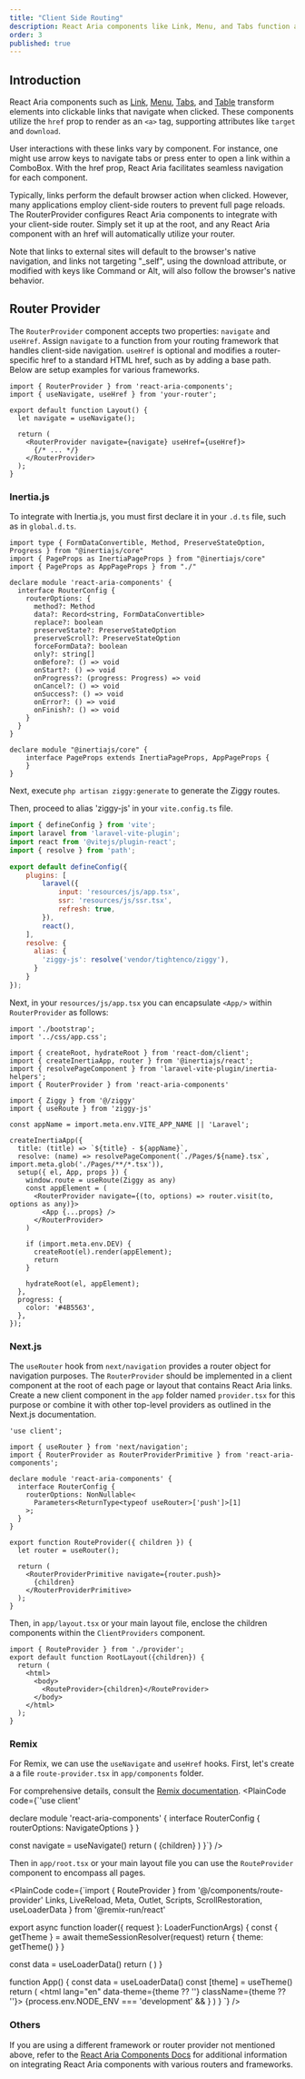 ```yaml
---
title: "Client Side Routing"
description: React Aria components like Link, Menu, and Tabs function as navigational links with `href`, supporting attributes like target and download.
order: 3
published: true
---
```


## Introduction
React Aria components such as [Link](/docs/components/navigation/link), [Menu](/docs/components/collections/menu), [Tabs](/docs/components/navigation/tabs), and [Table](/docs/components/collections/table) transform elements into clickable links that navigate when clicked. These components utilize the `href` prop to render as an `<a>` tag, supporting attributes like `target` and `download`.

User interactions with these links vary by component. For instance, one might use arrow keys to navigate tabs or press enter to open a link within a ComboBox. With the href prop, React Aria facilitates seamless navigation for each component.

Typically, links perform the default browser action when clicked. However, many applications employ client-side routers to prevent full page reloads. The RouterProvider configures React Aria components to integrate with your client-side router. Simply set it up at the root, and any React Aria component with an href will automatically utilize your router.

Note that links to external sites will default to the browser's native navigation, and links not targeting "_self", using the download attribute, or modified with keys like Command or Alt, will also follow the browser's native behavior.

## Router Provider
The `RouterProvider` component accepts two properties: `navigate` and `useHref`. Assign `navigate` to a function from your routing framework that handles client-side navigation. `useHref` is optional and modifies a router-specific href to a standard HTML href, such as by adding a base path. Below are setup examples for various frameworks.
```tsx
import { RouterProvider } from 'react-aria-components';
import { useNavigate, useHref } from 'your-router';

export default function Layout() {
  let navigate = useNavigate();

  return (
    <RouterProvider navigate={navigate} useHref={useHref}>
      {/* ... */}
    </RouterProvider>
  );
}
```

### Inertia.js
To integrate with Inertia.js, you must first declare it in your `.d.ts` file, such as in `global.d.ts`.

```tsx
import type { FormDataConvertible, Method, PreserveStateOption, Progress } from "@inertiajs/core"
import { PageProps as InertiaPageProps } from "@inertiajs/core"
import { PageProps as AppPageProps } from "./"

declare module 'react-aria-components' {
  interface RouterConfig {
    routerOptions: {
      method?: Method
      data?: Record<string, FormDataConvertible>
      replace?: boolean
      preserveState?: PreserveStateOption
      preserveScroll?: PreserveStateOption
      forceFormData?: boolean
      only?: string[]
      onBefore?: () => void
      onStart?: () => void
      onProgress?: (progress: Progress) => void
      onCancel?: () => void
      onSuccess?: () => void
      onError?: () => void
      onFinish?: () => void
    }
  }
}

declare module "@inertiajs/core" {
    interface PageProps extends InertiaPageProps, AppPageProps {
    }
}

```
Next, execute `php artisan ziggy:generate` to generate the Ziggy routes.

Then, proceed to alias 'ziggy-js' in your `vite.config.ts` file.
```js {4} {15-19}
import { defineConfig } from 'vite';
import laravel from 'laravel-vite-plugin';
import react from '@vitejs/plugin-react';
import { resolve } from 'path';

export default defineConfig({
    plugins: [
        laravel({
            input: 'resources/js/app.tsx',
            ssr: 'resources/js/ssr.tsx',
            refresh: true,
        }),
        react(),
    ],
    resolve: {
      alias: {
        'ziggy-js': resolve('vendor/tightenco/ziggy'),
      }
    }
});
```

Next, in your `resources/js/app.tsx` you can encapsulate `<App/>` within `RouterProvider` as follows:
```tsx {7} {9-10} {18-30}
import './bootstrap';
import '../css/app.css';

import { createRoot, hydrateRoot } from 'react-dom/client';
import { createInertiaApp, router } from '@inertiajs/react';
import { resolvePageComponent } from 'laravel-vite-plugin/inertia-helpers';
import { RouterProvider } from 'react-aria-components'

import { Ziggy } from '@/ziggy'
import { useRoute } from 'ziggy-js'

const appName = import.meta.env.VITE_APP_NAME || 'Laravel';

createInertiaApp({
  title: (title) => `${title} - ${appName}`,
  resolve: (name) => resolvePageComponent(`./Pages/${name}.tsx`, import.meta.glob('./Pages/**/*.tsx')),
  setup({ el, App, props }) {
    window.route = useRoute(Ziggy as any)
    const appElement = (
      <RouterProvider navigate={(to, options) => router.visit(to, options as any)}>
        <App {...props} />
      </RouterProvider>
    )

    if (import.meta.env.DEV) {
      createRoot(el).render(appElement);
      return
    }

    hydrateRoot(el, appElement);
  },
  progress: {
    color: '#4B5563',
  },
});
```

### Next.js
The `useRouter` hook from `next/navigation` provides a router object for navigation purposes. The `RouterProvider` should be implemented in a client component at the root of each page or layout that contains React Aria links. Create a new client component in the `app` folder named `provider.tsx` for this purpose or combine it with other top-level providers as outlined in the Next.js documentation.
```tsx
'use client';

import { useRouter } from 'next/navigation';
import { RouterProvider as RouterProviderPrimitive } from 'react-aria-components';

declare module 'react-aria-components' {
  interface RouterConfig {
    routerOptions: NonNullable<
      Parameters<ReturnType<typeof useRouter>['push']>[1]
    >;
  }
}

export function RouteProvider({ children }) {
  let router = useRouter();

  return (
    <RouterProviderPrimitive navigate={router.push}>
      {children}
    </RouterProviderPrimitive>
  );
}
```

Then, in `app/layout.tsx` or your main layout file, enclose the children components within the `ClientProviders` component.
```tsx {1} {6}
import { RouteProvider } from './provider';
export default function RootLayout({children}) {
  return (
    <html>
      <body>
        <RouteProvider>{children}</RouteProvider>
      </body>
    </html>
  );
}
```

### Remix
For Remix, we can use the `useNavigate` and `useHref` hooks. First, let's create a a file `route-provider.tsx` in `app/components` folder.

For comprehensive details, consult the [Remix documentation](https://remix.run/docs/en/main/file-conventions/root).
<PlainCode code={`'use client'


declare module 'react-aria-components' {
  interface RouterConfig {
    routerOptions: NavigateOptions
  }
}

  const navigate = useNavigate()
  return (
    <RouterProvider navigate={navigate} useHref={useHref}>
      {children}
    </RouterProvider>
  )
}`} />

Then in `app/root.tsx` or your main layout file you can use the `RouteProvider` component to encompass all pages.

<PlainCode code={`import { RouteProvider } from '@/components/route-provider'
  Links,
  LiveReload,
  Meta,
  Outlet,
  Scripts,
  ScrollRestoration,
  useLoaderData
} from '@remix-run/react'


export async function loader({ request }: LoaderFunctionArgs) {
  const { getTheme } = await themeSessionResolver(request)
  return {
    theme: getTheme()
  }
}


  const data = useLoaderData<typeof loader>()
  return (
    <RouteProvider>
      <ThemeProvider specifiedTheme={data.theme} themeAction="/action/set-theme">
        <App />
      </ThemeProvider>
    </RouteProvider>
  )
}

function App() {
  const data = useLoaderData<typeof loader>()
  const [theme] = useTheme()
  return (
    <html lang="en" data-theme={theme ?? ''} className={theme ?? ''}>
      <head>
        <meta charSet="utf-8" />
        <meta name="viewport" content="width=device-width,initial-scale=1" />
        <Meta />
        <PreventFlashOnWrongTheme ssrTheme={Boolean(data.theme)} />
        <Links />
      </head>
      <body className="antialiased min-h-svh bg-tertiary font-sans">
        <Outlet />
        <ScrollRestoration />
        <Scripts />
        {process.env.NODE_ENV === 'development' && <LiveReload />}
      </body>
    </html>
  )
}
`} />

### Others
If you are using a different framework or router provider not mentioned above, refer to the [React Aria Components Docs](https://react-spectrum.adobe.com/react-aria/routing.html) for additional information on integrating React Aria components with various routers and frameworks.
